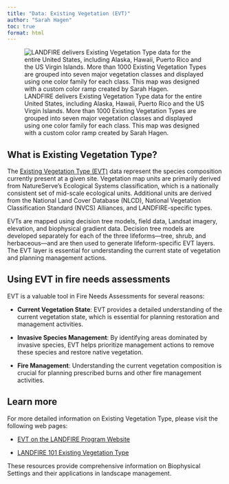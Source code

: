 ```yaml
---
title: "Data: Existing Vegetation (EVT)"
author: "Sarah Hagen"
toc: true
format: html
---
```

![LANDFIRE delivers Existing Vegetation Type data for the entire United States, including Alaska, Hawaii, Puerto Rico and the US Virgin Islands. More than 1000 Existing Vegetation Types are grouped into seven major vegetation classes and displayed using one color family for each class. This map was designed with a custom color ramp created by Sarah Hagen.](images/2-evt-map.bmp){fig-alt="A map of the Existing Vegetation Type data for the Contiguous United States, Alaska, and Hawaii."}

## What is Existing Vegetation Type?

The [Existing Vegetation Type (EVT)](https://landfire.gov/vegetation/evt) data represent the species composition currently present at a given site. Vegetation map units are primarily derived from NatureServe's Ecological Systems classification, which is a nationally consistent set of mid-scale ecological units. Additional units are derived from the National Land Cover Database (NLCD), National Vegetation Classification Standard (NVCS) Alliances, and LANDFIRE-specific types.

EVTs are mapped using decision tree models, field data, Landsat imagery, elevation, and biophysical gradient data. Decision tree models are developed separately for each of the three lifeforms—tree, shrub, and herbaceous—and are then used to generate lifeform-specific EVT layers. The EVT layer is essential for understanding the current state of vegetation and planning management actions.

## Using EVT in fire needs assessments

EVT is a valuable tool in Fire Needs Assessments for several reasons:

- **Current Vegetation State**: EVT provides a detailed understanding of the current vegetation state, which is essential for planning restoration and management activities.

- **Invasive Species Management**: By identifying areas dominated by invasive species, EVT helps prioritize management actions to remove these species and restore native vegetation.

- **Fire Management**: Understanding the current vegetation composition is crucial for planning prescribed burns and other fire management activities.

## Learn more
For more detailed information on Existing Vegetation Type, please visit the following web pages:

- [EVT on the LANDFIRE Program Website](https://landfire.gov/vegetation/evt)

- [LANDFIRE 101 Existing Vegetation Type](https://landfire-tnc.github.io/LANDFIRE_101/LANDFIRE_Datasets/1_Vegetation/Existing_Vegetation/1-existing-vegetation-type.html)

These resources provide comprehensive information on Biophysical Settings and their applications in landscape management.
